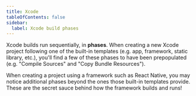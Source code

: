 ```yaml
---
title: Xcode
tableOfContents: false
sidebar:
  label: Xcode build phases
---
```


Xcode builds run sequentially, in **phases**. When creating a new Xcode project following one of the built-in templates (e.g. app, framework, static library, etc.), you'll find a few of these phases to have been prepopulated (e.g. "Compile Sources" and "Copy Bundle Resources").

When creating a project using a framework such as React Native, you may notice additional phases beyond the ones those built-in templates provide. These are the secret sauce behind how the framework builds and runs!


<div class="px-[16px]">
  <XcodeWindow client:only className="[&>div]:max-w-[942px] not-content" />
</div>
